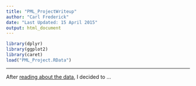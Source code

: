 ```yaml
---
title: "PML_ProjectWriteup"
author: "Carl Frederick"
date: "Last Updated: 15 April 2015"
output: html_document
---
```


```r
library(dplyr)
library(ggplot2)
library(caret)
load("PML_Project.RData")
```

<!-- ASSIGNMENT:

Using devices such as Jawbone Up, Nike FuelBand, and Fitbit it is now possible to collect a large amount of data
about personal activity relatively inexpensively. These type of devices are part of the quantified self movement – a
group of enthusiasts who take measurements about themselves regularly to improve their health, to find patterns in
their behavior, or because they are tech geeks. One thing that people regularly do is quantify how much of a
particular activity they do, but they rarely quantify how well they do it. In this project, your goal will be to use data from
accelerometers on the belt, forearm, arm, and dumbell of 6 participants. They were asked to perform barbell lifts
correctly and incorrectly in 5 different ways. More information is available from the website
here: http://groupware.les.inf.puc-rio.br/har (see the section on the Weight
Lifting Exercise Dataset).

####WHAT TO SUBMIT:

The goal of your project is to predict the manner in which they did the exercise. This is the "classe" variable in the
training set. You may use any of the other variables to predict with. You should create a report describing how you
built your model, how you used cross validation, what you think the expected out of sample error is, and why you
made the choices you did. You will also use your prediction model to predict 20 different test cases.

1. Your submission should consist of a link to a Github repo with your R markdown and compiled HTML file describing
your analysis. Please constrain the text of the writeup to < 2000 words and the number of figures to be less than 5. It
will make it easier for the graders if you submit a repo with a gh-pages branch so the HTML page can be viewed
online (and you always want to make it easy on graders :-).

2. You should also apply your machine learning algorithm to the 20 test cases available in the test data above.
Please submit your predictions in appropriate format to the programming assignment for automated grading. See the
programming assignment for additional details. 
-->

*** 

After [reading about the data](http://groupware.les.inf.puc-rio.br/har), I decided to ...